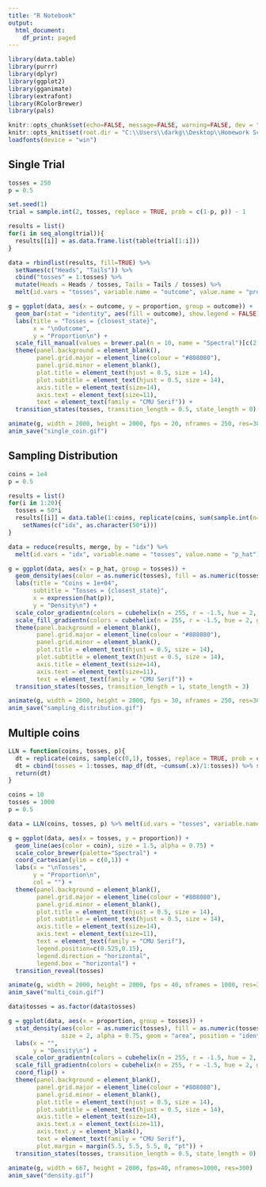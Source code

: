 ```yaml
---
title: "R Notebook"
output:
  html_document:
    df_print: paged
---
```


```r
library(data.table)
library(purrr)
library(dplyr)
library(ggplot2)
library(gganimate)
library(extrafont)
library(RColorBrewer)
library(pals)

knitr::opts_chunk$set(echo=FALSE, message=FALSE, warning=FALSE, dev = "svg")
knitr::opts_knit$set(root.dir = "C:\\Users\\darkg\\Desktop\\Homework Scans\\2020Sm_ART167\\newsletter\\issue1")
loadfonts(device = "win")
```

## Single Trial
```r
tosses = 250
p = 0.5

set.seed(1)
trial = sample.int(2, tosses, replace = TRUE, prob = c(1-p, p)) - 1

results = list()
for(i in seq_along(trial)){
  results[[i]] = as.data.frame.list(table(trial[1:i]))
}

data = rbindlist(results, fill=TRUE) %>%
  setNames(c("Heads", "Tails")) %>% 
  cbind("tosses" = 1:tosses) %>%
  mutate(Heads = Heads / tosses, Tails = Tails / tosses) %>%
  melt(id.vars = "tosses", variable.name = "outcome", value.name = "proportion")
```

```r
g = ggplot(data, aes(x = outcome, y = proportion, group = outcome)) +
  geom_bar(stat = "identity", aes(fill = outcome), show.legend = FALSE) +
  labs(title = "Tosses = {closest_state}",
       x = "\nOutcome",
       y = "Proportion\n") +
  scale_fill_manual(values = brewer.pal(n = 10, name = "Spectral")[c(2,9)]) +
  theme(panel.background = element_blank(),
        panel.grid.major = element_line(colour = "#808080"),
        panel.grid.minor = element_blank(),
        plot.title = element_text(hjust = 0.5, size = 14),
        plot.subtitle = element_text(hjust = 0.5, size = 14),
        axis.title = element_text(size=14),
        axis.text = element_text(size=11),
        text = element_text(family = "CMU Serif")) +
  transition_states(tosses, transition_length = 0.5, state_length = 0)

animate(g, width = 2000, height = 2000, fps = 20, nframes = 250, res=300)
anim_save("single_coin.gif")
```


## Sampling Distribution
```r
coins = 1e4
p = 0.5

results = list()
for(i in 1:20){
  tosses = 50*i
  results[[i]] = data.table(1:coins, replicate(coins, sum(sample.int(n=2, size=tosses, replace=TRUE, prob=c(1-p, p)) - 1)/tosses)) %>%
    setNames(c("idx", as.character(50*i)))
}

data = reduce(results, merge, by = "idx") %>% 
  melt(id.vars = "idx", variable.name = "tosses", value.name = "p_hat")
```

```r
g = ggplot(data, aes(x = p_hat, group = tosses)) +
  geom_density(aes(color = as.numeric(tosses), fill = as.numeric(tosses)), size = 2, alpha = 0.75, show.legend = FALSE) +
  labs(title = "Coins = 1e+04",
       subtitle = "Tosses = {closest_state}",
       x = expression(hat(p)),
       y = "Density\n") +
  scale_color_gradientn(colors = cubehelix(n = 255, r = -1.5, hue = 2, gamma = 0.8)[25:220]) +
  scale_fill_gradientn(colors = cubehelix(n = 255, r = -1.5, hue = 2, gamma = 0.8)[25:220]) +
  theme(panel.background = element_blank(),
        panel.grid.major = element_line(colour = "#808080"),
        panel.grid.minor = element_blank(),
        plot.title = element_text(hjust = 0.5, size = 14),
        plot.subtitle = element_text(hjust = 0.5, size = 14),
        axis.title = element_text(size=14),
        axis.text = element_text(size=11),
        text = element_text(family = "CMU Serif")) +
  transition_states(tosses, transition_length = 1, state_length = 3)

animate(g, width = 2000, height = 2000, fps = 30, nframes = 250, res=300)
anim_save("sampling_distribution.gif")
```


## Multiple coins
```r
LLN = function(coins, tosses, p){
  dt = replicate(coins, sample(c(0,1), tosses, replace = TRUE, prob = c(1-p, p))) %>% as.data.table()
  dt = cbind(tosses = 1:tosses, map_df(dt, ~cumsum(.x)/1:tosses)) %>% setNames(c("tosses", paste("coin", 1:coins, sep="")))
  return(dt)
}

coins = 10
tosses = 1000
p = 0.5

data = LLN(coins, tosses, p) %>% melt(id.vars = "tosses", variable.name = "coin", value.name = "proportion")
```

```r
g = ggplot(data, aes(x = tosses, y = proportion)) + 
  geom_line(aes(color = coin), size = 1.5, alpha = 0.75) + 
  scale_color_brewer(palette="Spectral") + 
  coord_cartesian(ylim = c(0,1)) +
  labs(x = "\nTosses",
       y = "Proportion\n",
       col = "") +
  theme(panel.background = element_blank(),
        panel.grid.major = element_line(colour = "#808080"),
        panel.grid.minor = element_blank(),
        plot.title = element_text(hjust = 0.5, size = 14),
        plot.subtitle = element_text(hjust = 0.5, size = 14),
        axis.title = element_text(size=14),
        axis.text = element_text(size=11),
        text = element_text(family = "CMU Serif"),
        legend.position=c(0.525,0.15),
        legend.direction = "horizontal",
        legend.box = "horizontal") +
  transition_reveal(tosses)

animate(g, width = 2000, height = 2000, fps = 40, nframes = 1000, res=300)
anim_save("multi_coin.gif")
```

```r
data$tosses = as.factor(data$tosses)

g = ggplot(data, aes(x = proportion, group = tosses)) + 
  stat_density(aes(color = as.numeric(tosses), fill = as.numeric(tosses)),
               size = 2, alpha = 0.75, geom = "area", position = "identity", show.legend = FALSE) +
  labs(x = "",
       y = "Density\n") +
  scale_color_gradientn(colors = cubehelix(n = 255, r = -1.5, hue = 2, gamma = 0.8)[25:220]) +
  scale_fill_gradientn(colors = cubehelix(n = 255, r = -1.5, hue = 2, gamma = 0.8)[25:220]) +
  coord_flip() +
  theme(panel.background = element_blank(),
        panel.grid.major = element_line(colour = "#808080"),
        panel.grid.minor = element_blank(),
        plot.title = element_text(hjust = 0.5, size = 14),
        plot.subtitle = element_text(hjust = 0.5, size = 14),
        axis.title = element_text(size=14),
        axis.text.x = element_text(size=11),
        axis.text.y = element_blank(),
        text = element_text(family = "CMU Serif"),
        plot.margin = margin(5.5, 5.5, 5.5, 0, "pt")) +
  transition_states(tosses, transition_length = 0.5, state_length = 0)

animate(g, width = 667, height = 2000, fps=40, nframes=1000, res=300)
anim_save("density.gif")
```
